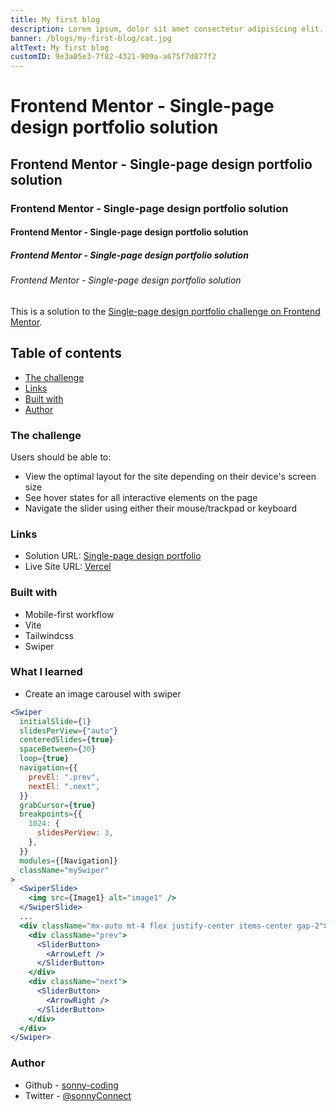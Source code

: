 ```yaml
---
title: My first blog
description: Lorem ipsum, dolor sit amet consectetur adipisicing elit.
banner: /blogs/my-first-blog/cat.jpg
altText: My first blog
customID: 9e3a05e3-7f82-4321-909a-a675f7d877f2
---
```


# Frontend Mentor - Single-page design portfolio solution

## Frontend Mentor - Single-page design portfolio solution

### Frontend Mentor - Single-page design portfolio solution

#### Frontend Mentor - Single-page design portfolio solution

##### Frontend Mentor - Single-page design portfolio solution

###### Frontend Mentor - Single-page design portfolio solution

This is a solution to the [Single-page design portfolio challenge on Frontend Mentor](https://www.frontendmentor.io/challenges/singlepage-design-portfolio-2MMhyhfKVo).

## Table of contents

- [The challenge](#the-challenge)
- [Links](#links)
- [Built with](#built-with)
- [Author](#author)

### The challenge

Users should be able to:

- View the optimal layout for the site depending on their device's screen size
- See hover states for all interactive elements on the page
- Navigate the slider using either their mouse/trackpad or keyboard

### Links

- Solution URL: [Single-page design portfolio](https://github.com/sonny-coding/single-page-design-portfolio)
- Live Site URL: [Vercel](https://single-page-design-portfolio-three.vercel.app/)

### Built with

- Mobile-first workflow
- Vite
- Tailwindcss
- Swiper

### What I learned

- Create an image carousel with swiper

```jsx
<Swiper
  initialSlide={1}
  slidesPerView={"auto"}
  centeredSlides={true}
  spaceBetween={30}
  loop={true}
  navigation={{
    prevEl: ".prev",
    nextEl: ".next",
  }}
  grabCursor={true}
  breakpoints={{
    1024: {
      slidesPerView: 3,
    },
  }}
  modules={[Navigation]}
  className="mySwiper"
>
  <SwiperSlide>
    <img src={Image1} alt="image1" />
  </SwiperSlide>
  ...
  <div className="mx-auto mt-4 flex justify-center items-center gap-2">
    <div className="prev">
      <SliderButton>
        <ArrowLeft />
      </SliderButton>
    </div>
    <div className="next">
      <SliderButton>
        <ArrowRight />
      </SliderButton>
    </div>
  </div>
</Swiper>
```

### Author

- Github - [sonny-coding](https://github.com/sonny-coding)
- Twitter - [@sonnyConnect](https://twitter.com/sonnyConnect)
